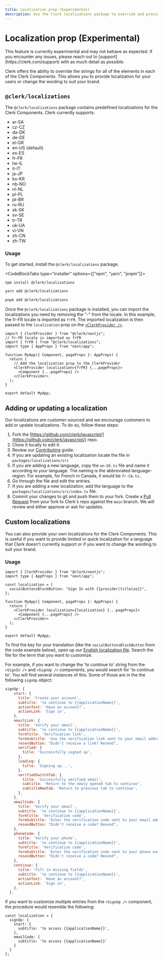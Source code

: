 ```yaml
---
title: Localization prop (Experimental)
description: Use the Clerk localizations package to override and provide predefined or custom localizations for your Clerk Components, enabling you to offer localized content or tailor the wording to match your brand.
---
```


# Localization prop (Experimental)

<Callout type="warning">
  This feature is currently experimental and may not behave as expected. If you encounter any issues, please reach out to [support](https://clerk.com/support) with as much detail as possible.
</Callout>

Clerk offers the ability to override the strings for all of the elements in each of the Clerk Components. This allows you to provide localization for your users or change the wording to suit your brand.

## `@clerk/localizations`

The `@clerk/localizations` package contains predefined localizations for the Clerk Components. Clerk currently supports:

*   ar-SA
*   cz-CZ
*   da-DK
*   de-DE
*   el-GR
*   en-US (default)
*   es-ES
*   fr-FR
*   he-IL
*   it-IT
*   ja-JP
*   ko-KR
*   nb-NO
*   nl-NL
*   pl-PL
*   pt-BR
*   ru-RU
*   sk-SK
*   sv-SE
*   tr-TR
*   uk-UA
*   vi-VN
*   zh-CN
*   zh-TW

### Usage

To get started, install the `@clerk/localizations` package.

<CodeBlockTabs type="installer" options={["npm", "yarn", "pnpm"]}>
  ```bash filename="terminal"
  npm install @clerk/localizations
  ```

  ```bash filename="terminal"
  yarn add @clerk/localizations
  ```

  ```bash filename="terminal"
  pnpm add @clerk/localizations
  ```
</CodeBlockTabs>

Once the `@clerk/localizations` package is installed, you can import the localizations you need by removing the "-" from the locale. In this example, the fr-FR locale is imported as `frFR`. The imported localization is then passed to the `localization` prop on the [`<ClerkProvider />`](/docs/components/clerk-provider).

```tsx filename="_app.tsx"
import { ClerkProvider } from "@clerk/nextjs";
// fr-FR locale is imported as frFR
import { frFR } from "@clerk/localizations";
import type { AppProps } from "next/app";

function MyApp({ Component, pageProps }: AppProps) {
  return (
    // Add the localization prop to the ClerkProvider
    <ClerkProvider localization={frFR} {...pageProps}>
      <Component {...pageProps} />
    </ClerkProvider>
  );
}

export default MyApp;
```

## Adding or updating a localization 

Our localizations are customer-sourced and we encourage customers to add or update localizations. To do so, follow these steps:

1. Fork the [https://github.com/clerk/javascript/](https://github.com/clerk/javascript/) repo.
2. Clone it locally to edit it.
3. Review our [Contributing](https://github.com/clerk/javascript/blob/main/docs/CONTRIBUTING.md) guide.
4. If you are updating an existing localization locate the file in `packages/localizations/src`
5. If you are adding a new language, copy the `en-US.ts` file and name it according to your language. The naming is the abbreviated language-region. For example, for French in Canada, it would be `fr-CA.ts.`
6. Go through the file and edit the entries.
7. If you are adding a new localization, add the language to the `packages/localizations/src/index.ts` file.
8. Commit your changes to git and push them to your fork. Create a [Pull Request](https://github.com/clerk/clerk-docs/pulls) from your fork to Clerk's repo against the `main` branch. We will review and either approve or ask for updates.

## Custom localizations

You can also provide your own localizations for the Clerk Components. This is useful if you want to provide limited or quick localization for a language that Clerk doesn't currently support or if you want to change the wording to suit your brand.

### Usage

```tsx filename="_app.tsx"
import { ClerkProvider } from "@clerk/nextjs";
import type { AppProps } from "next/app";

const localization = {
  socialButtonsBlockButton: "Sign In with {{provider|titleize}}",
};

function MyApp({ Component, pageProps }: AppProps) {
  return (
    <ClerkProvider localization={localization} {...pageProps}>
      <Component {...pageProps} />
    </ClerkProvider>
  );
}

export default MyApp;
```

To find the key for your translation (like the `socialButtonsBlockButton` from the code example below), open up our [English localization file](https://github.com/clerk/javascript/blob/main/packages/localizations/src/en-US.ts). Search the file for the term that you want to customize. 

For example, if you want to change the 'to continue to' string from the `<SignIn />` and `<SignUp />` components, you would search for 'to continue to'. You will find several instances of this. Some of those are in the the following `signUp` object:

```js
signUp: {
    start: {
      title: 'Create your account',
      subtitle: 'to continue to {{applicationName}}',
      actionText: 'Have an account?',
      actionLink: 'Sign in',
    },
    emailLink: {
      title: 'Verify your email',
      subtitle: 'to continue to {{applicationName}}',
      formTitle: 'Verification link',
      formSubtitle: 'Use the verification link sent to your email address',
      resendButton: "Didn't receive a link? Resend",
      verified: {
        title: 'Successfully signed up',
      },
      loading: {
        title: 'Signing up...',
      },
      verifiedSwitchTab: {
        title: 'Successfully verified email',
        subtitle: 'Return to the newly opened tab to continue',
        subtitleNewTab: 'Return to previous tab to continue',
      },
    },
    emailCode: {
      title: 'Verify your email',
      subtitle: 'to continue to {{applicationName}}',
      formTitle: 'Verification code',
      formSubtitle: 'Enter the verification code sent to your email address',
      resendButton: "Didn't receive a code? Resend",
    },
    phoneCode: {
      title: 'Verify your phone',
      subtitle: 'to continue to {{applicationName}}',
      formTitle: 'Verification code',
      formSubtitle: 'Enter the verification code sent to your phone number',
      resendButton: "Didn't receive a code? Resend",
    },
    continue: {
      title: 'Fill in missing fields',
      subtitle: 'to continue to {{applicationName}}',
      actionText: 'Have an account?',
      actionLink: 'Sign in',
    },
  },
```

If you want to customize multiple entries from the `<SignUp />` component, the procedure would resemble the following:

```tsx
const localization = {
  signUp: {
    start: {
      subtitle: 'to access {{applicationName}}',
    },
    emailCode: {
      subtitle: 'to access {{applicationName}}'
    }
  }
};
````

